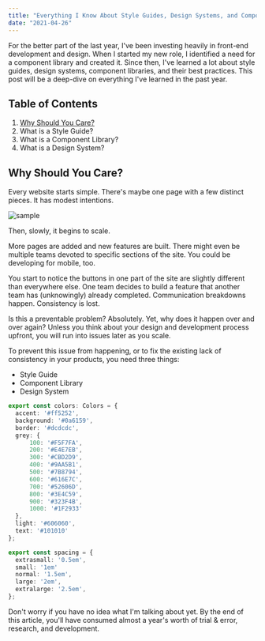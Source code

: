```yaml
---
title: "Everything I Know About Style Guides, Design Systems, and Component Libraries"
date: "2021-04-26"
---
```


For the better part of the last year, I've been investing heavily in front-end development and design. When I started my new role, I identified a need for a component library and created it. Since then, I've learned a lot about style guides, design systems, component libraries, and their best practices. This post will be a deep-dive on everything I've learned in the past year.

## Table of Contents

1. [Why Should You Care?](#why-should-you-care?)
2. What is a Style Guide?
3. What is a Component Library?
4. What is a Design System?

## Why Should You Care?

Every website starts simple. There's maybe one page with a few distinct pieces. It has modest intentions.

![sample](https://leerob.io/_next/image?url=%2Fstatic%2Fimages%2Fstyle-guides-component-libraries-design-systems%2Fwebsite.png&w=1920&q=75)

Then, slowly, it begins to scale.

More pages are added and new features are built. There might even be multiple teams devoted to specific sections of the site. You could be developing for mobile, too.

You start to notice the buttons in one part of the site are slightly different than everywhere else. One team decides to build a feature that another team has (unknowingly) already completed. Communication breakdowns happen. Consistency is lost.

Is this a preventable problem? Absolutely. Yet, why does it happen over and over again? Unless you think about your design and development process upfront, you will run into issues later as you scale.

To prevent this issue from happening, or to fix the existing lack of consistency in your products, you need three things:

- Style Guide
- Component Library
- Design System

```ts
export const colors: Colors = {
  accent: '#ff5252',
  background: '#0a6159',
  border: '#dcdcdc',
  grey: {
      100: '#F5F7FA',
      200: '#E4E7EB',
      300: '#CBD2D9',
      400: '#9AA5B1',
      500: '#7B8794',
      600: '#616E7C',
      700: '#52606D',
      800: '#3E4C59',
      900: '#323F4B',
      1000: '#1F2933'
  },
  light: '#606060',
  text: '#101010'
};

export const spacing = {
  extrasmall: '0.5em',
  small: '1em'
  normal: '1.5em',
  large: '2em',
  extralarge: '2.5em',
};
```

Don't worry if you have no idea what I'm talking about yet. By the end of this article, you'll have consumed almost a year's worth of trial & error, research, and development.
